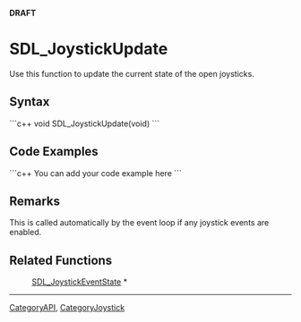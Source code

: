 <!-- pragma section-numbers off -->
<!-- pragma disable-camelcase -->
'''DRAFT'''

= SDL_JoystickUpdate =
Use this function to update the current state of the open joysticks.


== Syntax ==
```c++
void SDL_JoystickUpdate(void)
```

== Code Examples ==
```c++
You can add your code example here
```

== Remarks ==
This is called automatically by the event loop if any joystick events are enabled.

== Related Functions ==
:[[SDL_JoystickEventState]] *

----
[[CategoryAPI]], [[CategoryJoystick]]
